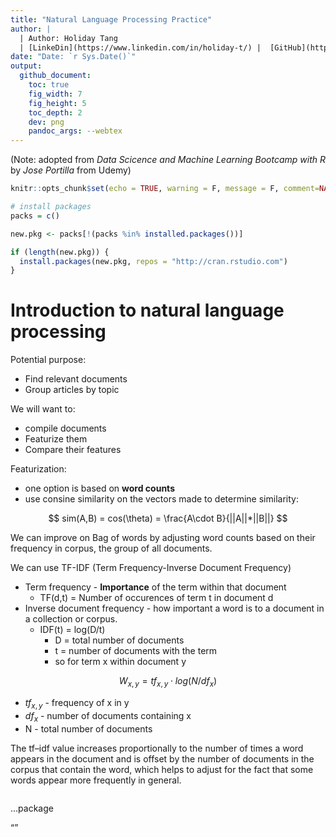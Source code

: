 ```yaml
---
title: "Natural Language Processing Practice"
author: |
  | Author: Holiday Tang
  | [LinkeDin](https://www.linkedin.com/in/holiday-t/) |  [GitHub](https://github.com/holiday007) | [Kaggle Novice](https://www.kaggle.com/holibae007)
date: "Date: `r Sys.Date()`"
output:
  github_document:
    toc: true
    fig_width: 7
    fig_height: 5
    toc_depth: 2
    dev: png
    pandoc_args: --webtex
---
```


(Note: adopted from *Data Scicence and Machine Learning Bootcamp with R* by *Jose Portilla* from Udemy) 

```r
knitr::opts_chunk$set(echo = TRUE, warning = F, message = F, comment=NA, cache=T)

# install packages
packs = c()

new.pkg <- packs[!(packs %in% installed.packages())]

if (length(new.pkg)) {
  install.packages(new.pkg, repos = "http://cran.rstudio.com")
}
```

# Introduction to natural language processing

Potential purpose:
  
  - Find relevant documents
  - Group articles by topic
  
We will want to:

* compile documents
* Featurize them
* Compare their features

Featurization:
  
  - one option is based on **word counts**
  - use consine similarity on the vectors made to determine similarity:

$$
sim(A,B) = cos(\theta) = \frac{A\cdot B}{||A||*||B||}
$$

We can improve on Bag of words by adjusting word counts based on their frequency in corpus, the group of all documents.

We can use TF-IDF (Term Frequency-Inverse Document Frequency) 

* Term frequency - **Importance** of the term within that document
  - TF(d,t) = Number of occurences of term t in document d

* Inverse document frequency - how important a word is to a document in a collection or corpus. 
  - IDF(t) = log(D/t) 
    - D = total number of documents 
    - t = number of documents with the term
    - so for term x within document y

$$
W_{x,y} = tf_{x,y} \cdot log(N/df_x)
$$

- $tf_{x,y}$ - frequency of x in y
- $df_x$ - number of documents containing x
- N - total number of documents

The tf–idf value increases proportionally to the number of times a word appears in the document and is offset by the number of documents in the corpus that contain the word, which helps to adjust for the fact that some words appear more frequently in general.

```r

```


...package

""